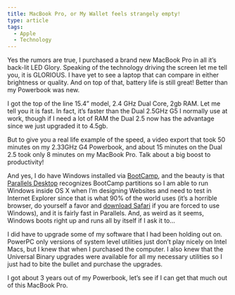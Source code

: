```yaml
---
title: MacBook Pro, or My Wallet feels strangely empty!
type: article
tags:
  - Apple
  - Technology
---
```


Yes the rumors are true, I purchased a brand new MacBook Pro in all it’s back-lit LED Glory. Speaking of the technology driving the screen let me tell you, it is GLORIOUS. I have yet to see a laptop that can compare in either brightness or quality. And on top of that, battery life is still great! Better than my Powerbook was new.

I got the top of the line 15.4” model, 2.4 GHz Dual Core, 2gb RAM. Let me tell you it is fast. In fact, it’s faster than the Dual 2.5GHz G5 I normally use at work, though if I need a lot of RAM the Dual 2.5 now has the advantage since we just upgraded it to 4.5gb.

But to give you a real life example of the speed, a video export that took 50 minutes on my 2.33GHz G4 Powerbook, and about 15 minutes on the Dual 2.5 took only 8 minutes on my MacBook Pro. Talk about a big boost to productivity!

And yes, I do have Windows installed via [BootCamp](http://www.apple.com/macosx/bootcamp/), and the beauty is that [Parallels Desktop](http://www.parallels.com/) recognizes BootCamp partitions so I am able to run Windows inside OS X when I’m designing Websites and need to test in Internet Explorer since that is what 90% of the world uses (it’s a horrible browser, do yourself a favor and [download Safari](http://www.apple.com/safari/download/) if you are forced to use Windows), and it is fairly fast in Parallels. And, as weird as it seems, Windows boots right up and runs all by itself if I ask it to…

I did have to upgrade some of my software that I had been holding out on. PowerPC only versions of system level utilities just don’t play nicely on Intel Macs, but I knew that when I purchased the computer. I also knew that the Universal Binary upgrades were available for all my necessary utilities so I just had to bite the bullet and purchase the upgrades.

I got about 3 years out of my Powerbook, let’s see if I can get that much out of this MacBook Pro.
